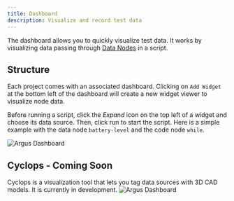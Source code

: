 ```yaml
---
title: Dashboard
description: Visualize and record test data
---
```


The dashboard allows you to quickly visualize test data. It works by visualizing data passing through [Data Nodes](/data) in a script.

## Structure

Each project comes with an associated dashboard. Clicking on `Add Widget` at the bottom left of the dashboard will create a new widget viewer to visualize node data.

Before running a script, click the *Expand* icon on the top left of a widget and choose its data source. Then, click run to start the script. Here is a simple example with the data node `battery-level` and the code node `while`.

![Argus Dashboard](https://argus.engineering/assets/dashboard.png)


## Cyclops - Coming Soon

Cyclops is a visualization tool that lets you tag data sources with 3D CAD models. It is currently in development.
![Argus Dashboard](https://argus.engineering/assets/preview.png)
